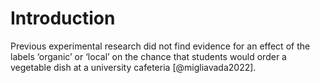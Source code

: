 # Introduction

<!--# What the research is about: .... Why this is interesting: (1) ... (2) ... -->

<!--# What other research found on this topic: ... -->

Previous experimental research did not find evidence for an effect of the labels 'organic' or 'local' on the chance that students would order a vegetable dish at a university cafeteria [@migliavada2022].

<!--# What our contribution is: (1) ... (2) ... -->

